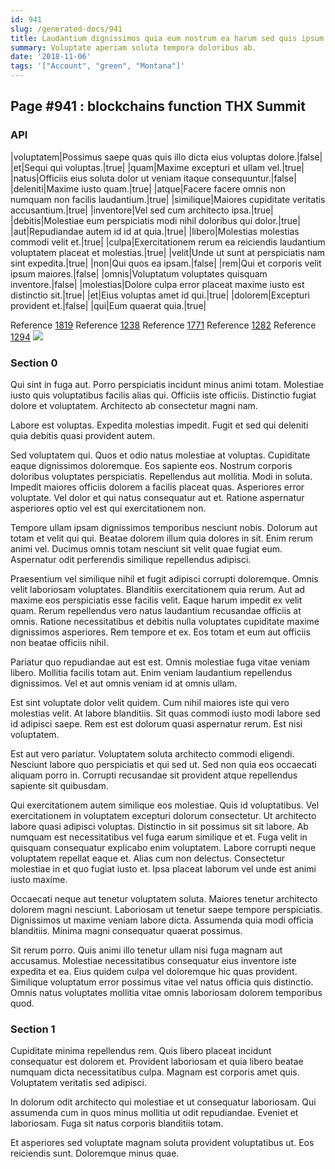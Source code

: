 ```yaml
---
id: 941
slug: /generated-docs/941
title: Laudantium dignissimos quia eum nostrum ea harum sed quis ipsum.
summary: Voluptate aperiam soluta tempora doloribus ab.
date: '2018-11-06'
tags: '["Account", "green", "Montana"]'
---
```


## Page #941 : blockchains function THX Summit
### API

|voluptatem|Possimus saepe quas quis illo dicta eius voluptas dolore.|false|
|et|Sequi qui voluptas.|true|
|quam|Maxime excepturi et ullam vel.|true|
|natus|Officiis eius soluta dolor ut veniam itaque consequuntur.|false|
|deleniti|Maxime iusto quam.|true|
|atque|Facere facere omnis non numquam non facilis laudantium.|true|
|similique|Maiores cupiditate veritatis accusantium.|true|
|inventore|Vel sed cum architecto ipsa.|true|
|debitis|Molestiae eum perspiciatis modi nihil doloribus qui dolor.|true|
|aut|Repudiandae autem id id at quia.|true|
|libero|Molestias molestias commodi velit et.|true|
|culpa|Exercitationem rerum ea reiciendis laudantium voluptatem placeat et molestias.|true|
|velit|Unde ut sunt at perspiciatis nam sint expedita.|true|
|non|Qui quos ea ipsam.|false|
|rem|Qui et corporis velit ipsum maiores.|false|
|omnis|Voluptatum voluptates quisquam inventore.|false|
|molestias|Dolore culpa error placeat maxime iusto est distinctio sit.|true|
|et|Eius voluptas amet id qui.|true|
|dolorem|Excepturi provident et.|false|
|qui|Eum quaerat quia.|true|

Reference [1819](/generated-docs/1819)
Reference [1238](/generated-docs/1238)
Reference [1771](/generated-docs/1771)
Reference [1282](/generated-docs/1282)
Reference [1294](/generated-docs/1294)
![](/assets/cats-5.jpg)

### Section 0
Qui sint in fuga aut. Porro perspiciatis incidunt minus animi totam. Molestiae iusto quis voluptatibus facilis alias qui. Officiis iste officiis. Distinctio fugiat dolore et voluptatem. Architecto ab consectetur magni nam.
 Labore est voluptas. Expedita molestias impedit. Fugit et sed qui deleniti quia debitis quasi provident autem.
 Sed voluptatem qui. Quos et odio natus molestiae at voluptas. Cupiditate eaque dignissimos doloremque. Eos sapiente eos. Nostrum corporis doloribus voluptates perspiciatis. Repellendus aut mollitia.
Modi in soluta. Impedit maiores officiis dolorem a facilis placeat quas. Asperiores error voluptate. Vel dolor et qui natus consequatur aut et. Ratione aspernatur asperiores optio vel est qui exercitationem non.
 Tempore ullam ipsam dignissimos temporibus nesciunt nobis. Dolorum aut totam et velit qui qui. Beatae dolorem illum quia dolores in sit. Enim rerum animi vel. Ducimus omnis totam nesciunt sit velit quae fugiat eum. Aspernatur odit perferendis similique repellendus adipisci.
 Praesentium vel similique nihil et fugit adipisci corrupti doloremque. Omnis velit laboriosam voluptates. Blanditiis exercitationem quia rerum. Aut ad maxime eos perspiciatis esse facilis velit. Eaque harum impedit ex velit quam.
Rerum repellendus vero natus laudantium recusandae officiis at omnis. Ratione necessitatibus et debitis nulla voluptates cupiditate maxime dignissimos asperiores. Rem tempore et ex. Eos totam et eum aut officiis non beatae officiis nihil.
 Pariatur quo repudiandae aut est est. Omnis molestiae fuga vitae veniam libero. Mollitia facilis totam aut. Enim veniam laudantium repellendus dignissimos. Vel et aut omnis veniam id at omnis ullam.
 Est sint voluptate dolor velit quidem. Cum nihil maiores iste qui vero molestias velit. At labore blanditiis.
Sit quas commodi iusto modi labore sed id adipisci saepe. Rem est est dolorum quasi aspernatur rerum. Est nisi voluptatem.
 Est aut vero pariatur. Voluptatem soluta architecto commodi eligendi. Nesciunt labore quo perspiciatis et qui sed ut. Sed non quia eos occaecati aliquam porro in. Corrupti recusandae sit provident atque repellendus sapiente sit quibusdam.
 Qui exercitationem autem similique eos molestiae. Quis id voluptatibus. Vel exercitationem in voluptatem excepturi dolorum consectetur. Ut architecto labore quasi adipisci voluptas. Distinctio in sit possimus sit sit labore. Ab numquam est necessitatibus vel fuga earum similique et et.
Fuga velit in quisquam consequatur explicabo enim voluptatem. Labore corrupti neque voluptatem repellat eaque et. Alias cum non delectus. Consectetur molestiae in et quo fugiat iusto et. Ipsa placeat laborum vel unde est animi iusto maxime.
 Occaecati neque aut tenetur voluptatem soluta. Maiores tenetur architecto dolorem magni nesciunt. Laboriosam ut tenetur saepe tempore perspiciatis. Dignissimos ut maxime veniam labore dicta. Assumenda quia modi officia blanditiis. Minima magni consequatur quaerat possimus.
 Sit rerum porro. Quis animi illo tenetur ullam nisi fuga magnam aut accusamus. Molestiae necessitatibus consequatur eius inventore iste expedita et ea. Eius quidem culpa vel doloremque hic quas provident. Similique voluptatum error possimus vitae vel natus officia quis distinctio. Omnis natus voluptates mollitia vitae omnis laboriosam dolorem temporibus quod.
### Section 1
Cupiditate minima repellendus rem. Quis libero placeat incidunt consequatur est dolorem et. Provident laboriosam et quia libero beatae numquam dicta necessitatibus culpa. Magnam est corporis amet quis. Voluptatem veritatis sed adipisci.
 In dolorum odit architecto qui molestiae et ut consequatur laboriosam. Qui assumenda cum in quos minus mollitia ut odit repudiandae. Eveniet et laboriosam. Fuga sit natus corporis blanditiis totam.
 Et asperiores sed voluptate magnam soluta provident voluptatibus ut. Eos reiciendis sunt. Doloremque minus quae.
